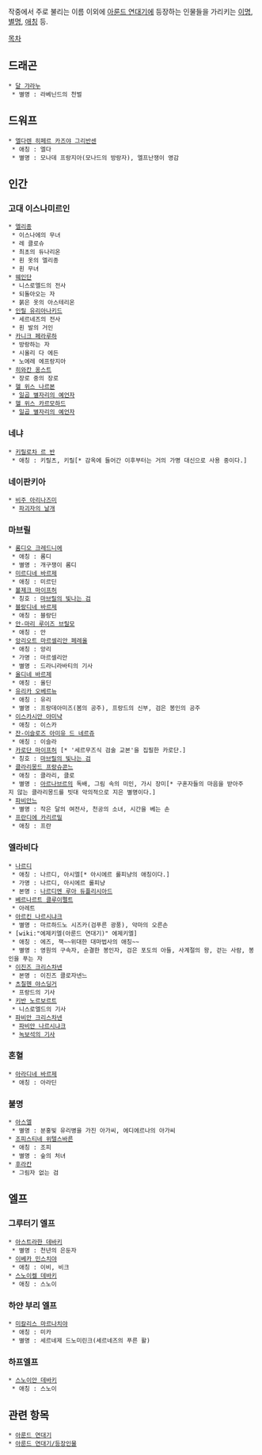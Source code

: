작중에서 주로 불리는 이름 이외에 [[아룬드 연대기]]에 등장하는 인물들을 가리키는 [[이명]], [[별명]], [[애칭]] 등.

[[목차]]
== 드래곤 ==
 * [[달 갸라누]]
  * 별명 : 라베닌드의 천벌

== 드워프 ==
 * [[엘다렌 히페르 카즈야 그리반센]]
  * 애칭 : 엘다
  * 별명 : 모나데 프랑지아(모나드의 방랑자), 엘프난쟁이 영감

== 인간 ==
=== 고대 이스나미르인 ===
 * [[엘리종]]
  * 이스나에의 무녀
  * 레 클로슈
  * 최초의 듀나리온
  * 흰 옷의 엘리종
  * 흰 무녀
 * [[웨인단]]
  * 니스로엘드의 전사
  * 되돌아오는 자
  * 붉은 옷의 아스테리온
 * [[인릴 유리아나키드]]
  * 세르네즈의 전사
  * 흰 발의 거인
 * [[카니크 페라루하]]
  * 방랑하는 자
  * 시올리 다 에든
  * 노에레 에프랑지아
 * [[히와칸 옹스트]]
  * 장로 중의 장로
 * [[헬 위스 나르본]]
  * [[일곱 별자리의 예언자]]
 * [[헬 위스 카르모하드]]
  * [[일곱 별자리의 예언자]]
=== 네냐 ===
 * [[키릴로차 르 반]]
  * 애칭 : 키릴츠, 키릴[* 감옥에 들어간 이후부터는 거의 가명 대신으로 사용 중이다.]
=== 네이판키아 ===
 * [[비주 아리나즈미]]
  * [[파괴자의 날개]]
=== 마브릴 ===
 * [[롬디오 크레드니에]]
  * 애칭 : 롬디
  * 별명 : 개구쟁이 롬디
 * [[미르디네 바르제]]
  * 애칭 : 미르딘
 * [[볼제크 마이프허]]
  * 칭호 : [[마브릴의 빛나는 검]]
 * [[블랑디네 바르제]]
  * 애칭 : 블랑딘
 * [[안-마리 루이즈 브릴모]]
  * 애칭 : 안
 * [[앙리오트 마르셀리안 페레올]]
  * 애칭 : 앙리
  * 가명 : 마르셀리안
  * 별명 : 드라니라바티의 기사
 * [[올디네 바르제]]
  * 애칭 : 올딘
 * [[유리카 오베르뉴]]
  * 애칭 : 유리
  * 별명 : 프랑데아미즈(봄의 공주), 프랑드의 신부, 검은 봉인의 공주
 * [[이스카시안 아미냑]]
  * 애칭 : 이스카
 * [[잔-이슬로즈 아미유 드 네르쥬]]
  * 애칭 : 이슬라
 * [[카로단 마이프허]] [* '세르무즈식 검술 교본'을 집필한 카로단.]
  * 칭호 : [[마브릴의 빛나는 검]]
 * [[클라리몽드 프랑슈콘느]]
  * 애칭 : 클라리, 클로
  * 별명 : [[아르나브르]]의 독배, 그림 속의 미인, 가시 장미[* 구혼자들의 마음을 받아주지 않는 클라리몽드를 빗대 악의적으로 지은 별명이다.]
 * [[파비안느]]
  * 별명 : 작은 달의 여전사, 천공의 소녀, 시간을 베는 손
 * [[프란디에 카리르밀]]
  * 애칭 : 프란
=== 엘라비다 ===
 * [[나르디]]
  * 애칭 : 나르디, 아시엘[* 아시에르 롤피냥의 애칭이다.]
  * 가명 : 나르디, 아시에르 롤피냥
  * 본명 : [[나르디엔 루아 듀플리시아드]]
 * [[베르나르트 클루이펠트]]
  * 아레트
 * [[아르킨 나르시냐크]]
  * 별명 : 마르하드노 시즈카(검푸른 광풍), 악마의 오른손
 * [wiki:"에제키엘(아룬드 연대기)" 에제키엘]
  * 애칭 : 에즈, 잭~~위대한 대마법사의 애칭~~
  * 별명 : 영원의 구속자, 순결한 봉인자, 검은 포도의 아들, 사계절의 왕, 걷는 사람, 봉인을 푸는 자
 * [[이진즈 크리스차넨]]
  * 본명 : 이진즈 클로자넨느
 * [[츠칠헨 야스딩거]]
  * 프랑드의 기사
 * [[키반 노르보르트]]
  * 니스로엘드의 기사
 * [[파비안 크리스차넨]]
  * [[파비안 나르시냐크]]
  * [[녹보석의 기사]]
=== 혼혈 ===
 * [[아라디네 바르제]]
  * 애칭 : 아라딘
=== 불명 ===
 * [[아스엘]]
  * 별명 : 분홍빛 유리병을 가진 아가씨, 에디에르나의 아가씨
 * [[조피스티네 위텔스바른]]
  * 애칭 : 조피
  * 별명 : 숲의 처녀
 * [[후라칸]]
  * 그림자 없는 검

== 엘프 ==
=== 그루터기 엘프 ===
 * [[아스트라한 데바키]]
  * 별명 : 천년의 은둔자
 * [[이베카 민스치야]]
  * 애칭 : 이비, 비크
 * [[스노이켈 데바키]]
  * 애칭 : 스노이
=== 하얀 부리 엘프 ===
 * [[미칼리스 마르나치야]]
  * 애칭 : 미카
  * 별명 : 세르네제 드노미린크(세르네즈의 푸른 활)
=== 하프엘프 ===
 * [[스노이안 데바키]]
  * 애칭 : 스노이

== 관련 항목 ==
 * [[아룬드 연대기]]
 * [[아룬드 연대기/등장인물]]

